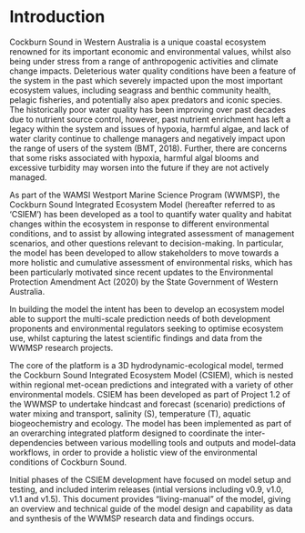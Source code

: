 # Introduction

Cockburn Sound in Western Australia is a unique coastal ecosystem renowned for its important economic and environmental values, whilst also being under stress from a range of anthropogenic activities and climate change impacts.  Deleterious water quality conditions have been a feature of the system in the past which severely impacted upon the most important ecosystem values, including seagrass and benthic community health, pelagic fisheries, and potentially also apex predators and iconic species. The historically poor water quality has been improving over past decades due to nutrient source control, however, past nutrient enrichment has left a legacy within the system and issues of hypoxia, harmful algae, and lack of water clarity continue to challenge managers and negatively impact upon the range of users of the system (BMT, 2018). Further, there are concerns that some risks associated with hypoxia, harmful algal blooms and excessive turbidity may worsen into the future if they are not actively managed. 

As part of the WAMSI Westport Marine Science Program (WWMSP), the Cockburn Sound Integrated Ecosystem Model (hereafter referred to as ‘CSIEM’) has been developed as a tool to quantify water quality and habitat changes within the ecosystem in response to different environmental conditions, and to assist by allowing integrated assessment of management scenarios, and other questions relevant to decision-making. In particular, the model has been developed to allow stakeholders to move towards a more holistic and cumulative assessment of environmental risks, which has been particularly motivated since recent updates to the Environmental Protection Amendment Act (2020) by the State Government of Western Australia.

In building the model the intent has been to develop an ecosystem model able to support the multi-scale prediction needs of both development proponents and environmental regulators seeking to optimise ecosystem use, whilst capturing the latest scientific findings and data from the WWMSP research projects. 

The core of the platform is a 3D hydrodynamic-ecological model, termed the Cockburn Sound Integrated Ecosystem Model (CSIEM), which is nested within regional met-ocean predictions and integrated with a variety of other environmental models. CSIEM has been developed as part of Project 1.2 of the WWMSP to undertake hindcast and forecast (scenario) predictions of water mixing and transport, salinity (S), temperature (T), aquatic biogeochemistry and ecology. The model has been implemented as part of an overarching integrated platform designed to coordinate the inter-dependencies between various modelling tools and outputs and model-data workflows, in order to provide a holistic view of the environmental conditions of Cockburn Sound.

Initial phases of the CSIEM development have focused on model setup and testing, and included interim releases (intial versions including v0.9, v1.0, v1.1 and v1.5). This document provides "living-manual" of the model, giving an overview and technical guide of the model design and capability as data and synthesis of the  WWMSP research data and findings occurs.

